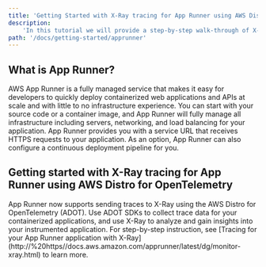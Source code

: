 ```yaml
---
title: 'Getting Started with X-Ray tracing for App Runner using AWS Distro for OpenTelemetry'
description:
    'In this tutorial we will provide a step-by-step walk-through of X-Ray tracing for App Runner using AWS Distro for OpenTelemetry.'
path: '/docs/getting-started/apprunner'
---
```



<SectionSeparator />

## What is App Runner?

AWS App Runner is a fully managed service that makes it easy for developers to quickly deploy containerized web applications and APIs at scale and with little to no infrastructure experience. You can start with your source code or a container image, and App Runner will fully manage all infrastructure including servers, networking, and load balancing for your application. App Runner provides you with a service URL that receives HTTPS requests to your application. As an option, App Runner can also configure a continuous deployment pipeline for you.

<SectionSeparator />

## Getting started with X-Ray tracing for App Runner using AWS Distro for OpenTelemetry

App Runner now supports sending traces to X-Ray using the AWS Distro for OpenTelemetry (ADOT). Use ADOT SDKs to collect trace data for your containerized applications, and use X-Ray to analyze and gain insights into your instrumented application. For step-by-step instruction, see [Tracing for your App Runner application with X-Ray] (http://%20https//docs.aws.amazon.com/apprunner/latest/dg/monitor-xray.html) to learn more. 

